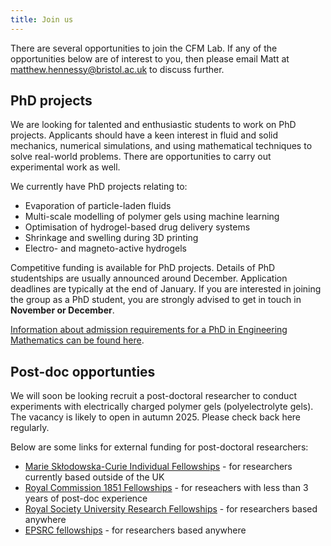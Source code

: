```yaml
---
title: Join us
---
```


There are several opportunities to join the CFM Lab.  If any of the
opportunities below are of interest to you, then please email Matt at
 [matthew.hennessy@bristol.ac.uk](mailto:matthew.hennessy@bristol.ac.uk)
 to discuss further.

## PhD projects

We are looking for talented and enthusiastic students to work on PhD projects.
Applicants should have a keen interest in fluid and solid mechanics, numerical
simulations, and using mathematical techniques to solve real-world problems.
There are opportunities to carry out experimental work as well.

We currently have PhD projects relating to:

* Evaporation of particle-laden fluids
* Multi-scale modelling of polymer gels using machine learning
* Optimisation of hydrogel-based drug delivery systems
* Shrinkage and swelling during 3D printing
* Electro- and magneto-active hydrogels


Competitive funding is available for PhD projects. 
Details of PhD studentships are usually announced around December.
Application deadlines are typically at the end of January.  If you are interested in joining the group as a PhD student, you are strongly advised to get in touch in **November or December**.

[Information about admission requirements for a PhD in Engineering Mathematics can be found here](https://www.bristol.ac.uk/study/postgraduate/research/engineering-mathematics).  


## Post-doc opportunties

<!-- The CFM Lab does not currently have funding for post-doctoral researchers.  Please check again as vacancies will be posted here. -->

We will soon be looking recruit a post-doctoral researcher to conduct experiments with electrically charged polymer gels (polyelectrolyte gels).  The vacancy is likely to open in autumn 2025.  Please check back here regularly.

Below are some links for external funding for post-doctoral researchers:

* [Marie Skłodowska-Curie Individual Fellowships](https://ec.europa.eu/research/mariecurieactions/actions/postdoctoral-fellowships) - for researchers currently based outside of the UK
* [Royal Commission 1851 Fellowships](https://royalcommission1851.org/fellowships/research-fellowships) - for reseachers with less than 3 years of post-doc experience
* [Royal Society University Research Fellowships](https://royalsociety.org/grants-schemes-awards/grants/university-research/) - for researchers based anywhere
* [EPSRC fellowships](https://www.ukri.org/councils/epsrc/career-and-skills-development/fellowships/) - for researchers based anywhere